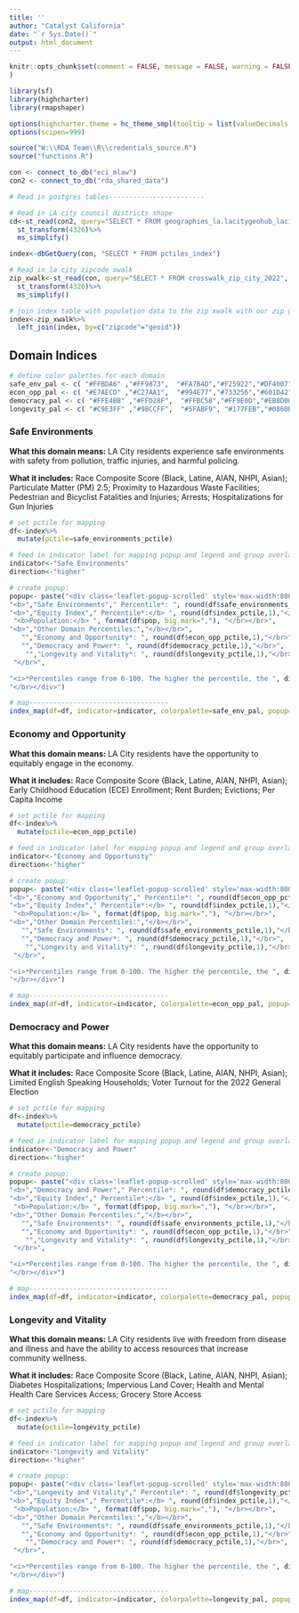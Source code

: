 ```yaml
---
title: ''
author: "Catalyst California"
date: "`r Sys.Date()`"
output: html_document
---
```


```r
knitr::opts_chunk$set(comment = FALSE, message = FALSE, warning = FALSE, echo = FALSE
)

library(sf)
library(highcharter)
library(rmapshaper)

options(highcharter.theme = hc_theme_smpl(tooltip = list(valueDecimals = 2)))
options(scipen=999)

source("W:\\RDA Team\\R\\credentials_source.R")
source("functions.R")

con <- connect_to_db("eci_mlaw")
con2 <- connect_to_db("rda_shared_data")

```

```r
# Read in postgres tables------------------------

# Read in LA city council districts shape
cd<-st_read(con2, query="SELECT * FROM geographies_la.lacitygeohub_lacity_council_districts_2023", geom="geom")%>%
  st_transform(4326)%>%
  ms_simplify()

index<-dbGetQuery(con, "SELECT * FROM pctiles_index")

# Read in la city zipcode xwalk
zip_xwalk<-st_read(con, query="SELECT * FROM crosswalk_zip_city_2022", geom="geom")%>%
  st_transform(4326)%>%
  ms_simplify()

# join index table with population data to the zip xwalk with our zip geoms
index<-zip_xwalk%>%
  left_join(index, by=c("zipcode"="geoid"))

```


## Domain Indices {.tabset .tabset-fade}
```r
# define color palettes for each domain
safe_env_pal <- c( "#FFBDA6" ,"#FF9873",  "#FA7B4D","#F25922","#DF4007")
econ_opp_pal <- c( "#E7AECD" ,"#C27AA1",  "#994E77","#733256","#601D42")
democracy_pal <- c( "#FFE4BB" ,"#FFD28F",  "#FFBC58","#FF9E0D","#EB8D00")
longevity_pal <- c( "#C9E3FF" ,"#9BCCFF",  "#5FABF9", "#177FEB","#0860BC")
```

### Safe Environments 

**What this domain means:** LA City residents experience safe environments with safety from pollution, traffic injuries, and harmful policing.

**What it includes:** Race Composite Score (Black, Latine, AIAN, NHPI, Asian); Particulate Matter (PM) 2.5; Proximity to Hazardous Waste Facilities; Pedestrian and Bicyclist Fatalities and Injuries; Arrests; Hospitalizations for Gun Injuries

```r

# set pctile for mapping
df<-index%>%
  mutate(pctile=safe_environments_pctile)

# feed in indicator label for mapping popup and legend and group overlay
indicator<-"Safe Environments"
direction<-"higher"

# create popup: 
popup<- paste("<div class='leaflet-popup-scrolled' style='max-width:800px;max-height:200px'> <b>ZIP Code:</b> ", df$zipcode, "</br>",
"<b>","Safe Environments"," Percentile*: ", round(df$safe_environments_pctile,1),"</b></br>",
"<b>","Equity Index"," Percentile*:</b> ", round(df$index_pctile,1),"</br>",
 "<b>Population:</b> ", format(df$pop, big.mark=","), "</br></br>",
"<b>","Other Domain Percentiles:","</b></br>",
   "","Economy and Opportunity*: ", round(df$econ_opp_pctile,1),"</br>",
   "","Democracy and Power*: ", round(df$democracy_pctile,1),"</br>",
    "","Longevity and Vitality*: ", round(df$longevity_pctile,1),"</br>",
 "</br>",

"<i>*Percentiles range from 0-100. The higher the percentile, the ", direction," the need.</i>","</br>",
"</br></div>")

# map-----------------------------------
index_map(df=df, indicator=indicator, colorpalette=safe_env_pal, popup=popup)

```

### Economy and Opportunity

**What this domain means:** LA City residents have the opportunity to equitably engage in the economy.

**What it includes:** Race Composite Score (Black, Latine, AIAN, NHPI, Asian); Early Childhood Education (ECE) Enrollment; Rent Burden; Evictions; Per Capita Income

```r

# set pctile for mapping
df<-index%>%
  mutate(pctile=econ_opp_pctile)

# feed in indicator label for mapping popup and legend and group overlay
indicator<-"Economy and Opportunity"
direction<-"higher"

# create popup: 
popup<- paste("<div class='leaflet-popup-scrolled' style='max-width:800px;max-height:200px'> <b>ZIP Code:</b> ", df$zipcode, "</br>",
"<b>","Economy and Opportunity"," Percentile*: ", round(df$econ_opp_pctile,1),"</b></br>",
"<b>","Equity Index"," Percentile*:</b> ", round(df$index_pctile,1),"</br>",
 "<b>Population:</b> ", format(df$pop, big.mark=","), "</br></br>",
"<b>","Other Domain Percentiles:","</b></br>",
   "","Safe Environments*: ", round(df$safe_environments_pctile,1),"</br>",
   "","Democracy and Power*: ", round(df$democracy_pctile,1),"</br>",
    "","Longevity and Vitality*: ", round(df$longevity_pctile,1),"</br>",
 "</br>",

"<i>*Percentiles range from 0-100. The higher the percentile, the ", direction," the need.</i>","</br>",
"</br></div>")

# map-----------------------------------
index_map(df=df, indicator=indicator, colorpalette=econ_opp_pal, popup=popup)

```

### Democracy and Power

**What this domain means:** LA City residents have the opportunity to equitably participate and influence democracy.

**What it includes:** Race Composite Score (Black, Latine, AIAN, NHPI, Asian); Limited English Speaking Households; Voter Turnout for the 2022 General Election

```r

# set pctile for mapping
df<-index%>%
  mutate(pctile=democracy_pctile)

# feed in indicator label for mapping popup and legend and group overlay
indicator<-"Democracy and Power"
direction<-"higher"

# create popup: 
popup<- paste("<div class='leaflet-popup-scrolled' style='max-width:800px;max-height:200px'> <b>ZIP Code:</b> ", df$zipcode, "</br>",
"<b>","Democracy and Power"," Percentile*: ", round(df$democracy_pctile,1),"</b></br>",
"<b>","Equity Index"," Percentile*:</b> ", round(df$index_pctile,1),"</br>",
 "<b>Population:</b> ", format(df$pop, big.mark=","), "</br></br>",
"<b>","Other Domain Percentiles:","</b></br>",
   "","Safe Environments*: ", round(df$safe_environments_pctile,1),"</br>",
   "","Economy and Opportunity*: ", round(df$econ_opp_pctile,1),"</br>",
    "","Longevity and Vitality*: ", round(df$longevity_pctile,1),"</br>",
 "</br>",

"<i>*Percentiles range from 0-100. The higher the percentile, the ", direction," the need.</i>","</br>",
"</br></div>")

# map-----------------------------------
index_map(df=df, indicator=indicator, colorpalette=democracy_pal, popup=popup)

```

### Longevity and Vitality

**What this domain means:** LA City residents live with freedom from disease and illness and have the ability to access resources that increase community wellness.

**What it includes:** Race Composite Score (Black, Latine, AIAN, NHPI, Asian); Diabetes Hospitalizations; Impervious Land Cover; Health and Mental Health Care Services Access; Grocery Store Access

```r

# set pctile for mapping
df<-index%>%
  mutate(pctile=longevity_pctile)

# feed in indicator label for mapping popup and legend and group overlay
indicator<-"Longevity and Vitality"
direction<-"higher"

# create popup: 
popup<- paste("<div class='leaflet-popup-scrolled' style='max-width:800px;max-height:200px'> <b>ZIP Code:</b> ", df$zipcode, "</br>",
"<b>","Longevity and Vitality"," Percentile*: ", round(df$longevity_pctile,1),"</b></br>",
"<b>","Equity Index"," Percentile*:</b> ", round(df$index_pctile,1),"</br>",
 "<b>Population:</b> ", format(df$pop, big.mark=","), "</br></br>",
"<b>","Other Domain Percentiles:","</b></br>",
   "","Safe Environments*: ", round(df$safe_environments_pctile,1),"</br>",
   "","Economy and Opportunity*: ", round(df$econ_opp_pctile,1),"</br>",
    "","Democracy and Power*: ", round(df$democracy_pctile,1),"</br>",
 "</br>",

"<i>*Percentiles range from 0-100. The higher the percentile, the ", direction," the need.</i>","</br>",
"</br></div>")

# map-----------------------------------
index_map(df=df, indicator=indicator, colorpalette=longevity_pal, popup=popup)

```



